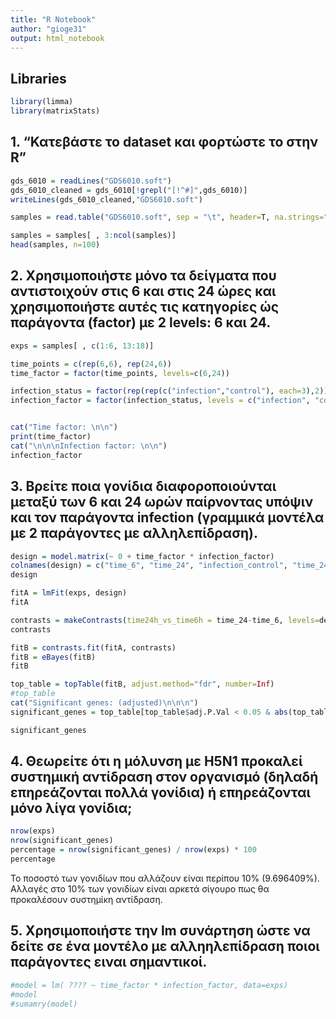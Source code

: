 ---
title: "R Notebook"
author: "gioge31"
output: html_notebook
---

## Libraries

```{r}
library(limma)
library(matrixStats)
```

## 1. "Κατεβάστε το dataset και φορτώστε το στην R"

```{r}
gds_6010 = readLines("GDS6010.soft")
gds_6010_cleaned = gds_6010[!grepl("[!^#]",gds_6010)]
writeLines(gds_6010_cleaned,"GDS6010.soft")

samples = read.table("GDS6010.soft", sep = "\t", header=T, na.strings="null")

samples = samples[ , 3:ncol(samples)]
head(samples, n=100)
```

## 2. Χρησιμοποιήστε μόνο τα δείγματα που αντιστοιχούν στις 6 και στις 24 ώρες και χρησιμοποιήστε αυτές τις κατηγορίες ώς παράγοντα (factor) με 2 levels: 6 και 24. 

```{r}
exps = samples[ , c(1:6, 13:18)]

time_points = c(rep(6,6), rep(24,6))
time_factor = factor(time_points, levels=c(6,24))

infection_status = factor(rep(rep(c("infection","control"), each=3),2))
infection_factor = factor(infection_status, levels = c("infection", "control"))


cat("Time factor: \n\n")
print(time_factor)
cat("\n\n\nInfection factor: \n\n")
infection_factor
```

## 3. Βρείτε ποια γονίδια διαφοροποιούνται μεταξύ των 6 και 24 ωρών παίρνοντας υπόψιν και τον παράγοντα infection (γραμμικά μοντέλα με 2 παράγοντες με αλληλεπίδραση). 

```{r}
design = model.matrix(~ 0 + time_factor * infection_factor)
colnames(design) = c("time_6", "time_24", "infection_control", "time_24Xinfection_control")
design
```

```{r}
fitA = lmFit(exps, design)
fitA 
```

```{r}
contrasts = makeContrasts(time24h_vs_time6h = time_24-time_6, levels=design)
contrasts
```

```{r}
fitB = contrasts.fit(fitA, contrasts)
fitB = eBayes(fitB)
fitB
```

```{r}
top_table = topTable(fitB, adjust.method="fdr", number=Inf)
#top_table
cat("Significant genes: (adjusted)\n\n\n")
significant_genes = top_table[top_table$adj.P.Val < 0.05 & abs(top_table$logFC) > 1, ]

significant_genes
```

## 4. Θεωρείτε ότι η μόλυνση με H5N1 προκαλεί συστημική αντίδραση στον οργανισμό (δηλαδή επηρεάζονται πολλά γονίδια) ή επηρεάζονται μόνο λίγα γονίδια;

```{r}
nrow(exps)
nrow(significant_genes)
percentage = nrow(significant_genes) / nrow(exps) * 100
percentage

```
Το ποσοστό των γονιδίων που αλλάζουν είναι περίπου 10% (9.696409%). Αλλαγές στο 10% των γονιδίων είναι αρκετά σίγουρο πως θα προκαλέσουν συστημίκη αντίδραση.

## 5. Χρησιμοποιήστε την lm συνάρτηση ώστε να δείτε σε ένα μοντέλο με αλληηλεπίδραση ποιοι παράγοντες ειναι σημαντικοί.

```{r}
#model = lm( ???? ~ time_factor * infection_factor, data=exps)
#model
#sumamry(model)
```
